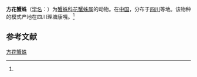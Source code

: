 {{Speciesbox
| name = 方花蟹蛛
| status = 
| status_system = 
| image = 
| genus = Xysticus
| species = quadratus
| authority = (Tang et Song, 1988)<ref name='id14656'>{{cite web| url =http://www.bioinfo.cn/db05/BjdwSpecies.php?action=view&id=14656| title =方花蟹蛛| work =《中国动物物种编目数据库》| publisher =中国科学院微生物研究所| author =中国科学院动物研究所| accessdate =2009-04-28| deadurl =yes| archiveurl =https://web.archive.org/web/20160305072833/http://www.bioinfo.cn/db05/BjdwSpecies.php?action=view&id=14656| archivedate =2016-03-05}}</ref>
}}

'''方花蟹蛛'''（[[学名|学名]]：{{lang|la|''Xysticus quadratus''}}）为[[蟹蛛科|蟹蛛科]][[花蟹蛛属|花蟹蛛属]]的动物。在[[中国|中国]]，分布于[[四川|四川]]等地。该物种的模式产地在四川理塘康嘎。<ref name='id14656'/>

== 参考文献 ==
{{reflist}}

{{Wikispecies|Xysticus quadratus}}
{{Taxonbar|from=Q2929965}}

[[Category:花蟹蛛属|方花蟹蛛]]


{{蜘蛛小作品}}